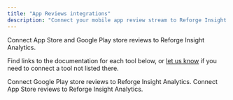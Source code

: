 ```yaml
---
title: "App Reviews integrations"
description: "Connect your mobile app review stream to Reforge Insight Analytics"
---
```


Connect App Store and Google Play store reviews to Reforge Insight Analytics.

Find links to the documentation for each tool below, or [let us know](mailto:Chun.Jiang@reforge.com?subject=Integration+Request&body=Tell+us+more+about+the+integration+you+need) if you need to connect a tool not listed there.

<CardGroup cols={2}>
  <Card title="Google Play Store" icon="link" iconType="regular" href="integrations/google.mdx">
    Connect Google Play store reviews to Reforge Insight Analytics.
  </Card>
  <Card title="App Store" icon="link" iconType="regular" href="integrations/apple.mdx">
    Connect App Store reviews to Reforge Insight Analytics.
  </Card>
</CardGroup>